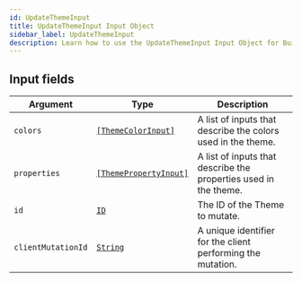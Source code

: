 ```yaml
---
id: UpdateThemeInput
title: UpdateThemeInput Input Object
sidebar_label: UpdateThemeInput
description: Learn how to use the UpdateThemeInput Input Object for Builder's API.
---
```


## Input fields

| Argument           | Type                                                                     | Description                                                      |
| ------------------ | ------------------------------------------------------------------------ | ---------------------------------------------------------------- |
| `colors`           | [`[ThemeColorInput]`](/docs/composer/builder/api/schema/input_object/ThemeColorInput.mdx)       | A list of inputs that describe the colors used in the theme.     |
| `properties`       | [`[ThemePropertyInput]`](/docs/composer/builder/api/schema/input_object/ThemePropertyInput.mdx) | A list of inputs that describe the properties used in the theme. |
| `id`               | [`ID`](/docs/composer/builder/api/schema/scalar/ID.mdx)                                         | The ID of the Theme to mutate.                                   |
| `clientMutationId` | [`String`](/docs/composer/builder/api/schema/scalar/String.mdx)                                 | A unique identifier for the client performing the mutation.      |
